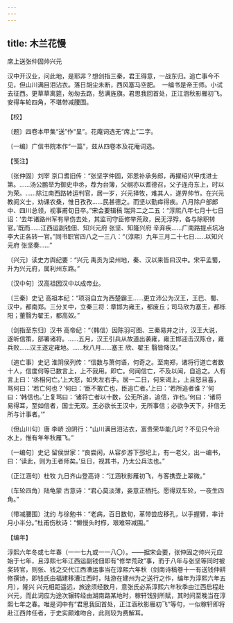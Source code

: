 ```yaml
---
---
---
```

title: 木兰花慢
---



席上送张仲固帅兴元





汉中开汉业，问此地，是耶非？想剑指三秦，君王得意，一战东归。追亡事今不见，但山川满目泪沾衣。落日胡尘未断，西风塞马空肥。　一编书是帝王师。小试去征西。更草草离筵，匆匆去路，愁满旌旗。君思我回首处，正江涵秋影雁初飞。安得车轮四角，不堪带减腰围。





【校】


〔题〕四卷本甲集“送”作“呈”。花庵词选无“席上”二字。

〔一编〕广信书院本作“一篇”，兹从四卷本及花庵词选。





【笺注】


〔张仲固〕刘宰 京口耆旧传：“张坚字仲固，郊恩补承务郎，再擢绍兴甲戌进士第。……汤公鹏举为御史中丞，荐为台簿，父纲亦以耆德召，父子连舟东上，时以为荣。……除江南西路转运判官，居一岁，兴元择牧，难其人，遂畀帅节。在兴元教阅义士，劝课农桑，惟日孜孜……民甚德之。而坚以勤瘁得疾。八月除户部郎中、四川总领，视事甫旬日卒。”宋会要辑稿 瑞异二之二五：“淳熙八年七月十七日诏：‘去年诸路州军有旱伤去处，其监司守臣修举荒政，民无浮殍，各与除职转官。’既而……江西运副钱佃、知兴元府 张坚、知隆兴府 辛弃疾……广南路提点坑冶李大正各转一官。”同书职官四八之一三八：“（淳熙）九年三月二十七日……以知兴元府 张坚奏……”

〔兴元〕读史方舆纪要：“兴元 禹贡为梁州地，秦、汉以来皆曰汉中。宋平孟蜀，升为兴元府，属利州东路。”

〔汉中句〕汉高祖因汉中以成帝业。

〔三秦〕史记 高祖本纪：“项羽自立为西楚霸王……更立沛公为汉王，王巴、蜀、汉中，都南郑。三分关中，立秦三将：章邯为雍王，都废丘；司马欣为塞王，都栎阳；董翳为翟王，都高奴。”

〔剑指至东归〕汉书 高帝纪：“（韩信）因陈羽可图、三秦易并之计，汉王大说，遂听信策，部署诸将。……五月，汉王引兵从故道出袭雍，雍王邯迎击汉陈仓，雍兵败……汉王遂定雍地。……秋八月……塞王 欣、翟王 翳皆降汉。”

〔追亡事〕史记 淮阴侯列传：“信数与萧何语，何奇之。至南郑，诸将行道亡者数十人，信度何等已数言上，上不我用。即亡。何闻信亡，不及以闻，自追之。人有言上曰：‘丞相何亡。’上大怒，如失左右手。居一二日，何来谒上，上且怒且喜，骂何曰：‘若亡何也？’何曰：‘臣不敢亡也，臣追亡者。’上曰：‘若所追者谁？’何曰：‘韩信也。’上复骂曰：‘诸将亡者以十数，公无所追，追信，诈也。’何曰：‘诸将易得耳，至如信者，国士无双。王必欲长王汉中，无所事信；必欲争天下，非信无所与计事者。’”

〔但山川句〕唐 李峤 汾阴行：“山川满目泪沾衣，富贵荣华能几时？不见只今汾水上，惟有年年秋雁飞。”

〔一编句〕史记 留侯世家：“良尝闲，从容步游下邳圯上，有一老父，出一编书，曰：‘读此，则为王者师矣。’旦日，视其书，乃太公兵法也。”

〔正江涵句〕杜牧 九日齐山登高诗：“江涵秋影雁初飞，与客携壶上翠微。”

〔车轮四角〕陆龟蒙 古意诗：“君心莫淡薄，妾意正栖托。愿得双车轮，一夜生四角。”

〔带减腰围〕沈约 与徐勉书：“老病，百日数旬，革带尝应移孔，以手握臂，率计月小半分。”杜甫伤秋诗：“懒慢头时栉，艰难带减围。”





【编年】


淳熙六年冬或七年春（一一七九或一一八〇）。——据宋会要，张仲固之帅兴元应始于七年，且淳熙七年江西运副钱佃即有“修举荒政”事，而于八年与张坚等同时被奖转官，则张、钱之交代江西漕运事当在淳熙六年秋（剑南诗稿卷十一有送钱仲耕修撰诗，即钱氏由福建移漕江西时，陆游在建州为之送行之作，编年为淳熙六年五月），隆兴 兴元相距遥远，旅途须经数月，意张氏必系淳熙六年秋季由江西启程赴兴元，而此词应为途次辗转经由湖南路某地时，稼轩饯别所赋，其时间至晚当在淳熙七年之春。唯是词中有“君思我回首处，正江涵秋影雁初飞”等句，一似稼轩即将赴江西帅任者，于史实颇难吻合，此则较为费解耳。